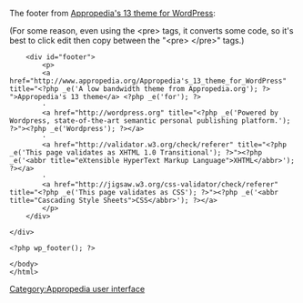 The footer from [[Appropedia's 13 theme for WordPress]]:

(For some reason, even using the <nowiki><pre></nowiki> tags, it converts some code, so it's best to click edit then copy between the "<nowiki><pre> </pre></nowiki>" tags.)

<pre>
	<div id="footer">
		<p>
		<a href="http://www.appropedia.org/Appropedia's_13_theme_for_WordPress" title="<?php _e('A low bandwidth theme from Appropedia.org'); ?> ">Appropedia's 13 theme</a> <?php _e('for'); ?> 
		·
		<a href="http://wordpress.org" title="<?php _e('Powered by Wordpress, state-of-the-art semantic personal publishing platform.'); ?>"><?php _e('Wordpress'); ?></a>
		·
		<a href="http://validator.w3.org/check/referer" title="<?php _e('This page validates as XHTML 1.0 Transitional'); ?>"><?php _e('<abbr title="eXtensible HyperText Markup Language">XHTML</abbr>'); ?></a>
		·
		<a href="http://jigsaw.w3.org/css-validator/check/referer" title="<?php _e('This page validates as CSS'); ?>"><?php _e('<abbr title="Cascading Style Sheets">CSS</abbr>'); ?></a>
		</p>
	</div>

</div>

<?php wp_footer(); ?>

</body>
</html>

</pre>


[[Category:Appropedia user interface]]